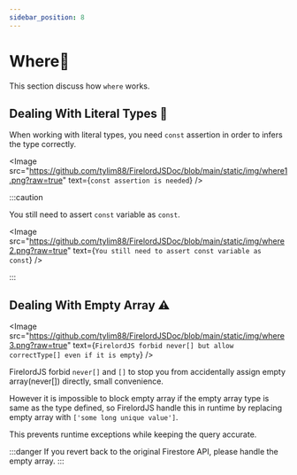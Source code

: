 ```yaml
---
sidebar_position: 8
---
```


# Where🍒

This section discuss how `where` works.


## Dealing With Literal Types 🐧

When working with literal types, you need `const` assertion in order to infers the type correctly.

<Image
	src="https://github.com/tylim88/FirelordJSDoc/blob/main/static/img/where1.png?raw=true"
	text={`const assertion is needed`}
/>

:::caution

You still need to assert `const` variable as `const`.

<Image
	src="https://github.com/tylim88/FirelordJSDoc/blob/main/static/img/where2.png?raw=true"
	text={`You still need to assert const variable as const`}
/>

:::

## Dealing With Empty Array ⚠️

<Image
	src="https://github.com/tylim88/FirelordJSDoc/blob/main/static/img/where3.png?raw=true"
	text={`FirelordJS forbid never[] but allow correctType[] even if it is empty`}
/>

FirelordJS forbid `never[]` and `[]` to stop you from accidentally assign empty array(never[]) directly, small convenience.

However it is impossible to block empty array if the empty array type is same as the type defined, so FirelordJS handle this in runtime by replacing empty array with `['some long unique value']`.

This prevents runtime exceptions while keeping the query accurate.

:::danger
If you revert back to the original Firestore API, please handle the empty array.
:::
